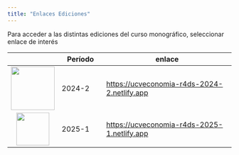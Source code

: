 ```yaml
---
title: "Enlaces Ediciones"
---
```


Para acceder a las distintas ediciones del curso monográfico, seleccionar enlace de interés

|   | Período | enlace |
|:-------------:|---------------|-------------------------------------------|
| ![](images/logo_curso.png){style="center" width="98"} | 2024-2 | <https://ucveconomia-r4ds-2024-2.netlify.app> |
| ![](images/logo_2025_original-mini.png){width="74"} | 2025-1 | [https://ucveconomia-r4ds-2025-1.netlify.app](https://ucveconomia-r4ds-2024-2.netlify.app) |
